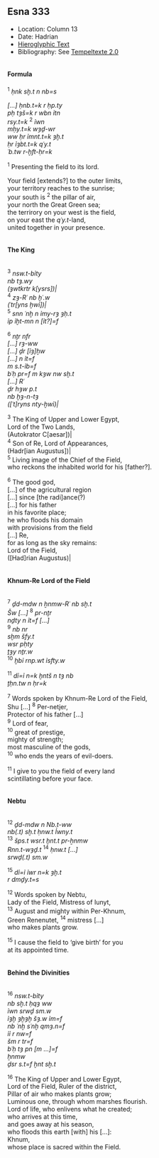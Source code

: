 ## Esna 333 {-}  

<style>  
  
  .col2 {  
    columns: 2 320px;         /* number of columns and width in pixels*/  
    -webkit-columns: 2 320px; /* chrome, safari */  
    -moz-columns: 2 320px;    /* firefox */  
    -webkit-column-break-inside: avoid;  
    -page-break-inside: avoid;  
    -break-inside: avoid;  
  }  
  
</style>  

- Location: Column 13
- Date: Hadrian 
- [Hieroglyphic Text](https://www.ifao.egnet.net/uploads/publications/enligne/Temples-Esna003.pdf#page=314){target="_blank"}  
- Bibliography: See [Tempeltexte 2.0](http://www.tempeltexte.uni-tuebingen.de/portal/#/text-detail/1231){target="_blank"}

<div class="col2">

#### Formula {-}

^1^ *ḥnk sḫ.t n nb=s *  
   
*[...] ḥnb.t=k r ḥp.ty*  
*pḥ tȝš=k r wbn ỉtn*  
*rsy.t=k* ^2^ *ỉwn*  
*mḥy.t=k wȝḏ-wr*  
*ww ḥr ỉmnt.t=k ȝḫ.t*  
*ḥr ỉȝbt.t=k qʿy.t*  
*ʿb.tw r-ḫft-ḥr=k*   
  
^1^ Presenting the field to its lord.  
  
Your field [extends?] to the outer limits,  
your territory reaches to the sunrise;  
your south is ^2^ the pillar of air,  
your north the Great Green sea;  
the terrirory on your west is the field,  
on your east the *qʿy.t*-land,  
united together in your presence. 

</div>

#### The King {-}

<div class="col2">

^3^ *nsw.t-bỉty*  
*nb tȝ.wy*  
*(ȝwtkrtr k[ysrs])|*  
^4^ *zȝ-Rʿ nb ḫʿ.w*  
*(ʿtr[yns ḫwỉ])| *  
^5^ *snn ʿnḫ n ỉmy-rȝ ȝḥ.t*  
*ỉp ỉḫt-mn n [ỉt?]=f*  
  
^6^ *nṯr nfr*  
*[...] rȝ-ww*  
*[...] ḏr [ỉȝ]ḫw*  
*[...] n ỉt=f *  
*m s.t-ỉb=f *  
*bʿḥ pr=f m kȝw nw sḫ.t *  
*[...] Rʿ*  
*ḏr hȝw p.t*  
*nb ḫȝ-n-tȝ*  
*([ʿt]ryns nty-ḫwỉ)|*  
    
^3^ The King of Upper and Lower Egypt,  
Lord of the Two Lands,  
(Autokrator C[aesar])|  
^4^ Son of Re, Lord of Appearances,  
(Hadr[ian Augustus])|  
^5^ Living image of the Chief of the Field,  
who reckons the inhabited world for his [father?].  
    
^6^ The good god,  
[...] of the agricultural region  
[...] since [the radi]ance(?)  
[...] for his father  
in his favorite place;  
he who floods his domain  
with provisions from the field  
[...] Re,  
for as long as the sky remains:  
Lord of the Field,  
([Had]rian Augustus)|

</div>

#### Khnum-Re Lord of the Field {-}

<div class="col2">

^7^ *ḏd-mdw n ẖnmw-Rʿ nb sḫ.t*  
*Šw [...]* ^8^ *pr-nṯr*  
*nḏty n ỉt=f [...]*  
^9^ *nb nr*  
*sḫm šfy.t*  
*wsr pḥty*  
*ṯȝy nṯr.w*  
^10^ *ḫbỉ rnp.wt ỉsfty.w*  
   
^11^ *dỉ=ỉ n=k ḫntš n tȝ nb*  
*ṯḥn.tw n ḥr=k*  
  
^7^ Words spoken by Khnum-Re Lord of the Field,  
Shu [...] ^8^ Per-netjer,  
Protector of his father [...]  
^9^ Lord of fear,  
^10^ great of prestige,  
mighty of strength;  
most masculine of the gods,  
^10^ who ends the years of evil-doers.  
  
^11^ I give to you the field of every land  
scintillating before your face.

</div>

#### Nebtu {-}

<div class="col2">

^12^ *ḏd-mdw n Nb.t-ww*  
*nb(.t) sḫ.t ḥnw.t Ỉwny.t*  
^13^ *šps.t wsr.t ḫnt.t pr-ẖnmw*  
*Rnn.t-wȝḏ.t* ^14^ *ḥnw.t [...]*  
*srwḏ(.t) sm.w*  
   
^15^ *dỉ=ỉ ỉwr n=k ȝḫ.t *  
*r dmḏy.t=s*   
  
^12^ Words spoken by Nebtu,  
Lady of the Field, Mistress of Iunyt,  
^13^ August and mighty within Per-Khnum,  
Green Renenutet, ^14^ mistress [...]  
who makes plants grow.  
  
^15^ I cause the field to 'give birth' for you  
at its appointed time.

</div>

#### Behind the Divinities {-}

<div class="col2">

^16^ *nsw.t-bỉty*  
*nb sḫ.t ḥqȝ ww*  
*ỉwn srwḏ sm.w*  
*ỉȝḫ ȝḫȝḫ šȝ.w ỉm=f*  
*nb ʿnḫ sʿnḫ qmȝ.n=f*  
*ỉỉ r nw=f*  
*šm r tr=f*  
*bʿḥ tȝ pn [m ...]=f*  
*ẖnmw *  
*ḏsr s.t=f ḫnt sḫ.t*  
  
^16^ The King of Upper and Lower Egypt,  
Lord of the Field, Ruler of the district,  
Pillar of air who makes plants grow;  
Luminous one, through whom marshes flourish.  
Lord of life, who enlivens what he created;  
who arrives at this time,  
and goes away at his season,  
who floods this earth [with] his [...]:  
Khnum,  
whose place is sacred within the Field.

</div>
